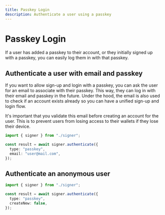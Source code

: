 ```yaml
---
title: Passkey Login
description: Authenticate a user using a passkey
---
```


# Passkey Login

If a user has added a passkey to their account, or they initially signed up with a passkey, you can easily log them in with that passkey.

## Authenticate a user with email and passkey

If you want to allow sign-up and login with a passkey, you can ask the user for an email to associate with their passkey. This way, they can log in with their email and passkey in the future. Under the hood, the email is also used to check if an account exists already so you can have a unified sign-up and login flow.

<Error>
  It's important that you validate this email before creating an account for the
  user. This is to prevent users from losing access to their wallets if they
  lose their device.
</Error>

<CodeBlocks>

```ts twoslash [example.ts]
import { signer } from "./signer";

const result = await signer.authenticate({
  type: "passkey",
  email: "user@mail.com",
});
```

<Markdown src="../../../shared/signer/signer.mdx" />

</CodeBlocks>

## Authenticate an anonymous user

<CodeBlocks>

```ts twoslash [example.ts]
import { signer } from "./signer";

const result = await signer.authenticate({
  type: "passkey",
  createNew: false,
});
```

<Markdown src="../../../shared/signer/signer.mdx" />

</CodeBlocks>
